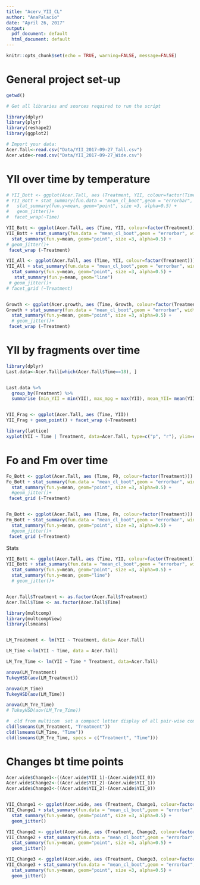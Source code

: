 ```yaml
---
title: "Acerv_YII_CL"
author: "AnaPalacio"
date: "April 26, 2017"
output:
  pdf_document: default
  html_document: default
---
```


```r
knitr::opts_chunk$set(echo = TRUE, warning=FALSE, message=FALSE)
```

# General project set-up 

```r

getwd()

# Get all libraries and sources required to run the script

library(dplyr)
library(plyr)
library(reshape2)
library(ggplot2)

# Import your data: 
Acer.Tall<-read.csv("Data/YII_2017-09-27_Tall.csv")
Acer.wide<-read.csv("Data/YII_2017-09-27_Wide.csv")
```


# YII over time by temperature

```r
# YII_Bott <- ggplot(Acer.Tall, aes (Treatment, YII, colour=factor(Time)))
# YII_Bott + stat_summary(fun.data = "mean_cl_boot",geom = "errorbar", width = 0.2)+
#   stat_summary(fun.y=mean, geom="point", size =3, alpha=0.5) +
#   geom_jitter()+
#  facet_wrap(~Time)

YII_Bott <- ggplot(Acer.Tall, aes (Time, YII, colour=factor(Treatment)))
YII_Bott + stat_summary(fun.data = "mean_cl_boot",geom = "errorbar", width = 0.2)+
  stat_summary(fun.y=mean, geom="point", size =3, alpha=0.5) +
# geom_jitter()+
 facet_wrap (~Treatment)

YII_All <- ggplot(Acer.Tall, aes (Time, YII, colour=factor(Treatment)))
YII_All + stat_summary(fun.data = "mean_cl_boot",geom = "errorbar", width = 0.2)+
  stat_summary(fun.y=mean, geom="point", size =3, alpha=0.5) +
   stat_summary(fun.y=mean, geom="line")
 # geom_jitter()+
# facet_grid (~Treatment)


Growth <- ggplot(Acer.growth, aes (Time, Growth, colour=factor(Treatment)))
Growth + stat_summary(fun.data = "mean_cl_boot",geom = "errorbar", width = 0.2)+
  stat_summary(fun.y=mean, geom="point", size =3, alpha=0.5) +
  # geom_jitter()+
 facet_wrap (~Treatment)
```

# YII by fragments over time

```r
library(dplyr)
Last.data<-Acer.Tall[which(Acer.Tall$Time==18), ]


Last.data %>% 
  group_by(Treatment) %>% 
  summarise (min_YII = min(YII), max_mpg = max(YII), mean_YII= mean(YII))


YII_Frag <- ggplot(Acer.Tall, aes (Time, YII))
YII_Frag + geom_point() + facet_wrap (~Treatment)

library(lattice)
xyplot(YII ~ Time | Treatment, data=Acer.Tall, type=c("p", "r"), ylim=c(0.0, 0.7))
```

# Fo and Fm over time

```r
Fo_Bott <- ggplot(Acer.Tall, aes (Time, F0, colour=factor(Treatment)))
Fo_Bott + stat_summary(fun.data = "mean_cl_boot",geom = "errorbar", width = 0.2)+
  stat_summary(fun.y=mean, geom="point", size =3, alpha=0.5) +
  #geom_jitter()+
 facet_grid (~Treatment)


Fm_Bott <- ggplot(Acer.Tall, aes (Time, Fm, colour=factor(Treatment)))
Fm_Bott + stat_summary(fun.data = "mean_cl_boot",geom = "errorbar", width = 0.2)+
  stat_summary(fun.y=mean, geom="point", size =3, alpha=0.5) +
  #geom_jitter()+
 facet_grid (~Treatment)

```





Stats

```r

YII_Bott <- ggplot(Acer.Tall, aes (Time, YII, colour=factor(Treatment)))
YII_Bott + stat_summary(fun.data = "mean_cl_boot",geom = "errorbar", width = 0.2)+
  stat_summary(fun.y=mean, geom="point", size =3, alpha=0.5) +
  stat_summary(fun.y=mean, geom="line")
  # geom_jitter()+


Acer.Tall$Treatment <- as.factor(Acer.Tall$Treatment)
Acer.Tall$Time <- as.factor(Acer.Tall$Time)

library(multcomp)
library(multcompView)
library(lsmeans)


LM_Treatment <- lm(YII ~ Treatment, data= Acer.Tall)

LM_Time <-lm(YII ~ Time, data = Acer.Tall)

LM_Tre_Time <- lm(YII ~ Time * Treatment, data=Acer.Tall)

anova(LM_Treatment)
TukeyHSD(aov(LM_Treatment))

anova(LM_Time)
TukeyHSD(aov(LM_Time))

anova(LM_Tre_Time)
# TukeyHSD(aov(LM_Tre_Time))

#  cld from multicom  set a compact letter display of all pair-wise comparisons.
cld(lsmeans(LM_Treatment, "Treatment"))
cld(lsmeans(LM_Time, "Time"))
cld(lsmeans(LM_Tre_Time, specs = c("Treatment", "Time")))

```

# Changes bt time points 

```r
Acer.wide$Change1<-((Acer.wide$YII_1)-(Acer.wide$YII_0))
Acer.wide$Change2<-((Acer.wide$YII_2)-(Acer.wide$YII_1))
Acer.wide$Change3<-((Acer.wide$YII_2)-(Acer.wide$YII_0))


YII_Change1 <- ggplot(Acer.wide, aes (Treatment, Change1, colour=factor(Treatment)))
YII_Change1 + stat_summary(fun.data = "mean_cl_boot",geom = "errorbar", width = 0.2)+
  stat_summary(fun.y=mean, geom="point", size =3, alpha=0.5) +
  geom_jitter()

YII_Change2 <- ggplot(Acer.wide, aes (Treatment, Change2, colour=factor(Treatment)))
YII_Change2 + stat_summary(fun.data = "mean_cl_boot",geom = "errorbar", width = 0.2)+
  stat_summary(fun.y=mean, geom="point", size =3, alpha=0.5) +
  geom_jitter()

YII_Change3 <- ggplot(Acer.wide, aes (Treatment, Change3, colour=factor(Treatment)))
YII_Change3 + stat_summary(fun.data = "mean_cl_boot",geom = "errorbar", width = 0.2)+
  stat_summary(fun.y=mean, geom="point", size =3, alpha=0.5) +
  geom_jitter()

```
